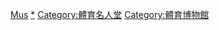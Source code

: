 [[Category:花樣滑冰|Mus]]
[[Category:花样滑冰运动员|*]]
[[Category:體育名人堂|Category:體育名人堂]]
[[Category:體育博物館|Category:體育博物館]]